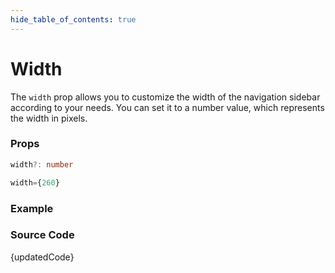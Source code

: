 ```yaml
---
hide_table_of_contents: true
---
```



# Width


The `width` prop allows you to customize the width of the navigation sidebar according to your needs. You can set it to a number value, which represents the width in pixels.

### Props

```ts noCopy
width?: number
```

```ts noCopy title='Default Value'
width={260}
```

### Example

<BrowserWindow url='/vertical-menu/vertical-nav/width'>
  <Provider>
    <Width />
  </Provider>
</BrowserWindow>

### Source Code

<TsToJsCodeSnippet>{updatedCode}</TsToJsCodeSnippet>
